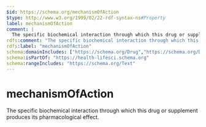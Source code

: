 ```yaml
---
$id: https://schema.org/mechanismOfAction
$type: http://www.w3.org/1999/02/22-rdf-syntax-ns#Property
label: mechanismOfAction
comment: |
  The specific biochemical interaction through which this drug or supplement produces its pharmacological effect.
rdfs:comment: "The specific biochemical interaction through which this drug or supplement produces its pharmacological effect."
rdfs:label: "mechanismOfAction"
schema:domainIncludes: ["https://schema.org/Drug","https://schema.org/DietarySupplement"]
schema:isPartOf: "https://health-lifesci.schema.org"
schema:rangeIncludes: "https://schema.org/Text"
---
```


# mechanismOfAction

The specific biochemical interaction through which this drug or supplement produces its pharmacological effect.

